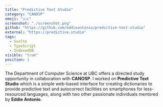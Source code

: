 ```yaml
---
title: "Predictive Text Studio"
category: "CANOSP"
emoji: "🇨🇦"
screenshot: "./screenshot.png"
github: "https://github.com/eddieantonio/predictive-text-studio"
external: "https://predictive.studio"
tags:
  - Svelte
  - TypeScript
  - IndexedDB
visible: "true"
position: 1
---
```


The Department of Computer Science at UBC offers a directed study opportunity in collaboration with <b>CANOSP</b>.
I worked on <b>Predictive Text Studio</b> which is a simple web-based interface for creating dictionaries to provide predictive text and autocorrect facilities on smartphones for less-resourced languages, along with two other passionate individuals mentored by <b>Eddie Antonio</b>.
